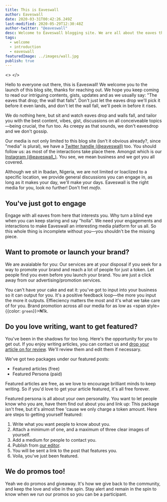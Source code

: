 ```yaml
---
title: This is Eaveswall
author: Eaveswall
date: 2020-03-31T00:42:26.249Z
last-modified: 2020-05-29T12:30:48Z
author-twitter: "@eaveswall"
desc: Welcome to Eaveswall blogging site. We are all about the eaves that drop and the wall that falls. Ain't nothin' false about that.
tags:
  - welcome
  - introduction
  - eaveswall
featuredImage: ../images/wall.jpg
publish: true
---
```




<>
</>

Hello to everyone out there, this is Eaveswall! We welcome you to the launch of this blog site, thanks for reaching out. We hope you keep coming to read our intriguing contents, gists, updates and as we usually say: "The eaves that drop; the wall that falls". Don't just let the eaves drop we'll pick it before it even lands, and don't let the wall fall, we'll peek in before it rises.

We do nothing here, but sit and watch eaves drop and walls fall, and tailor you with the best content, vibes, gist, discussions on all conceiveable topics&mdash;being crucial, the fun too. As creepy as that sounds, we don't eavesdrop and we don't gossip.

Our media is not only limited to this blog site (isn't it obvious already?, since "media" is plural), we have a [Twitter handle (@eaveswall)](https://twitter.com/eaveswall) too. You should follow us: as most of the interactions take place there. Amongst which is our [Instagram (@eaveswall_)](https://instagram.com/eaveswall). You see, we mean business and we got you all covered.

<!-- ![No limits](../images/no-limit.jpg) -->

Although we sit in Ibadan, Nigeria, we are not limited or loaclized to a specific location, we provide general discussions you can engage in, as long as it makes your day, we'll make your days. Eaveswall is the right media for you, look no further! Don't fret _mafo_.

## You've just got to engage

<!-- ![Engage](../images/interact.jpg) -->

Engage with all eaves from here that interests you. Why turn a blind eye when you can keep staring and say "holla". We need your engagements and interactions to make Eaveswall an interesting media platform for us all. So this whole thing is incomplete without you&mdash;you shouldn't be the missing piece.

## Want to promote or launch your brand?

We are avaialable for you: Our services are at your disposal if you seek for a way to promote your brand and reach a lot of people for just a token. Let people find you even before you launch your brand. You are just a click away from our advertising/promotion services.

<!-- ![Billboard](../images/promote.jpg) -->

You can't have your cake and eat it: you've got to input into your business so it can output for you. It's a positive feedback loop&mdash;the more you input the more it outputs. Effieciency matters the most and it's what we take care of for you. Brand promotion across all our media for as low as <span style={{color: `green`}}>&#8358;1k.</span>

<div style={{margin: `30px 0`}}>
  <LinkButton to="/advertise" type={["danger"]} text="Learn more" />
</div>

## Do you love writing, want to get featured?
You've been in the shadows for too long. Here's the opportunity for you to get out. If you enjoy writing articles, you can contact us and [drop your article on for review][admin]. We'll review them and edit them if necessary.

We've got two packages under our featured posts:

  * Featured articles (free)
  * Featured Persona (paid)

Featured articles are free, as we love to encourage brilliant minds to keep writing. So if you'd love to get your article featured, it's all free forever.

<!-- ![](../images/front-tiles-2.jpg) -->

Featured persona is all about your own personality. You want to let people know who you are, have them find out about you and link up: This package isn't free, but it's almost free 'cause we only charge a token amount.
Here are steps to getting yourself featured:

  1. Write what you want people to know about you.
  2. Attach a minimum of one, and a maximum of three clear images of yourself.
  3. Add a medium for people to contact you.
  4. Publish from [our editor][admin-persona].
  5. You will be sent a link to the post that features you.
  6. Voila, you've just been featured.

<div style={{margin: `30px 0`}}>
  <LinkButton to="/posts/featured/" type={["success"]} text="Learn more" />
</div>

## We do promos too!

Yeah we do promos and giveaway. It's how we give back to the community, and keep the love and vibe in the spin. Stay alert and remain in the spin to know when we run our promos so you can be a participant.

[mail-contact]: mailto:contact@eaveswall.com
[admin]: /admin/
[admin-persona]: /admin/#/collections/persona
